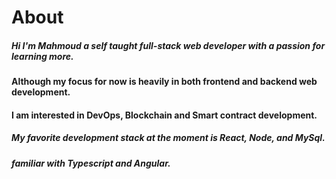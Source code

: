 # About

##### Hi I'm Mahmoud a self taught full-stack web developer with a passion for learning more. 

#### Although my focus for now is heavily in both frontend and backend web development.
#### I am interested in DevOps, Blockchain and Smart contract development.

##### My favorite development stack at the moment is React, Node, and MySql. 
##### familiar with Typescript and Angular.